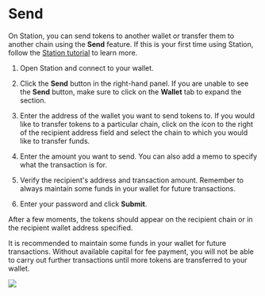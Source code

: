 
# Send

On Station, you can send tokens to another wallet or transfer them to another chain using the **Send** feature. If this is your first time using Station, follow the [Station tutorial](download/station-desktop.mdx) to learn more.

1. Open Station and connect to your wallet.

2. Click the **Send** button in the right-hand panel. If you are unable to see the **Send** button, make sure to click on the **Wallet** tab to expand the section.

3. Enter the address of the wallet you want to send tokens to. If you would like to transfer tokens to a particular chain, click on the icon to the right of the recipient address field and select the chain to which you would like to transfer funds.

4. Enter the amount you want to send. You can also add a memo to specify what the transaction is for.

5. Verify the recipient's address and transaction amount. Remember to always maintain some funds in your wallet for future transactions.

6. Enter your password and click **Submit**.

After a few moments, the tokens should appear on the recipient chain or in the recipient wallet address specified.

<Admonition type="caution" icon="☢️" title="Maintain funds for transaction fees">

It is recommended to maintain some funds in your wallet for future transactions. Without available capital for fee payment, you will not be able to carry out further transactions until more tokens are transferred to your wallet.

</Admonition>

<img className="readme-img-md" src="/img/screens/desktop/send-wallet.png" />
